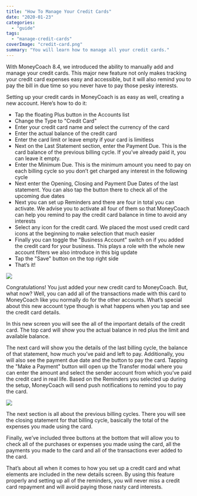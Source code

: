 ```yaml
---
title: "How To Manage Your Credit Cards"
date: "2020-01-23"
categories: 
  - "guide"
tags: 
  - "manage-credit-cards"
coverImage: "credit-card.png"
summary: "You will learn how to manage all your credit cards."
---
```


With MoneyCoach 8.4, we introduced the ability to manually add and manage your credit cards. This major new feature not only makes tracking your credit card expenses easy and accessible, but it will also remind you to pay the bill in due time so you never have to pay those pesky interests.

Setting up your credit cards in MoneyCoach is as easy as well, creating a new account. Here’s how to do it:

- Tap the floating Plus button in the Accounts list
- Change the Type to "Credit Card"
- Enter your credit card name and select the currency of the card
- Enter the actual balance of the credit card
- Enter the card limit or leave empty if your card is limitless
- Next on the Last Statement section, enter the Payment Due. This is the card balance of the previous billing cycle. If you’ve already paid it, you can leave it empty.
- Enter the Minimum Due. This is the minimum amount you need to pay on each billing cycle so you don’t get charged any interest in the following cycle
- Next enter the Opening, Closing and Payment Due Dates of the last statement. You can also tap the button there to check all of the upcoming due dates
- Next you can set up Reminders and there are four in total you can activate. We advise you to activate all four of them so that MoneyCoach can help you remind to pay the credit card balance in time to avoid any interests
- Select any icon for the credit card. We placed the most used credit card icons at the beginning to make selection that much easier
- Finally you can toggle the "Business Account" switch on if you added the credit card for your business. This plays a role with the whole new account filters we also introduce in this big update
- Tap the "Save" button on the top right side
- That’s it!

![](/images/credit-card-guide.jpeg)

Congratulations! You just added your new credit card to MoneyCoach. But, what now? Well, you can add all of the transactions made with this card to MoneyCoach like you normally do for the other accounts. What’s special about this new account type though is what happens when you tap and see the credit card details.

In this new screen you will see the all of the important details of the credit card. The top card will show you the actual balance in red plus the limit and available balance.

The next card will show you the details of the last billing cycle, the balance of that statement, how much you’ve paid and left to pay. Additionally, you will also see the payment due date and the button to pay the card. Tapping the "Make a Payment" button will open up the Transfer modal where you can enter the amount and select the sender account from which you’ve paid the credit card in real life. Based on the Reminders you selected up during the setup, MoneyCoach will send push notifications to remind you to pay the card.

![](/images/credit-card-showcase.png)

The next section is all about the previous billing cycles. There you will see the closing statement for that billing cycle, basically the total of the expenses you made using the card.

Finally, we’ve included three buttons at the bottom that will allow you to check all of the purchases or expenses you made using the card, all the payments you made to the card and all of the transactions ever added to the card.

That’s about all when it comes to how you set up a credit card and what elements are included in the new details screen. By using this feature properly and setting up all of the reminders, you will never miss a credit card repayment and will avoid paying those nasty card interests.